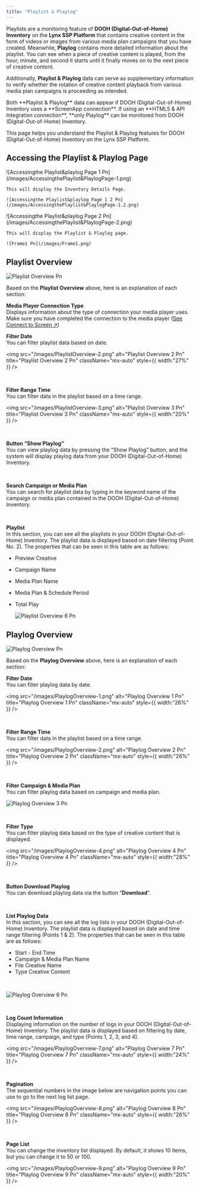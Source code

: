 ```yaml
---
title: "Playlist & Playlog"
---
```


Playlists are a monitoring feature of **DOOH (Digital-Out-of-Home) Inventory** on the **Lynx SSP Platform** that contains creative content in the form of videos or images from various media plan campaigns that you have created. Meanwhile, **Playlog** contains more detailed information about the playlist. You can see when a piece of creative content is played, from the hour, minute, and second it starts until it finally moves on to the next piece of creative content. 

Additionally, **Playlist & Playlog** data can serve as supplementary information to verify whether the rotation of creative content playback from various media plan campaigns is proceeding as intended.

<Info>
  Both **Playlist & Playlog** data can appear if DOOH (Digital-Out-of-Home) Inventory uses a **ScreenApp connection**. If using an **HTML5 & API Integration connection**, **only Playlog** can be monitored from DOOH (Digital-Out-of-Home) Inventory.
</Info>

This page helps you understand the Playlist & Playlog features for DOOH (Digital-Out-of-Home) Inventory on the Lynx SSP Platform. 

## Accessing the Playlist & Playlog Page

<Steps>
  <Step title="Click the “Action” Button & Click “Edit”">
    ![Accessingthe Playlist&playlog Page 1 Pn](/images/AccessingthePlaylist&PlaylogPage-1.png)

    This will display the Inventory Details Page.

    ![Accessingthe Playlist&playlog Page 1 2 Pn](/images/AccessingthePlaylist&PlaylogPage-1.2.png)
  </Step>
  <Step title="Click the “Playlist & Playlog” Tab">
    ![Accessingthe Playlist&playlog Page 2 Pn](/images/AccessingthePlaylist&PlaylogPage-2.png)

    This will display the Playlist & Playlog page.

    ![Frame1 Pn](/images/Frame1.png)
  </Step>
</Steps>

## Playlist Overview

![Playlist Overview Pn](/images/PlaylistOverview.png)

Based on the **Playlist Overview** above, here is an explanation of each section:

**Media Player Connection Type**\
Displays information about the type of connection your media player uses. Make sure you have completed the connection to the media player ([See Connect to Screen ↗](/guideline/screen-connection/screen-app/connect-to-screen/connect-to-screen))

**Filter Date**\
You can filter playlist data based on date.

<img
  src="/images/PlaylistOverview-2.png"
  alt="Playlist Overview 2 Pn"
  title="Playlist Overview 2 Pn"
  className="mx-auto"
  style={{ width:"27%" }}
/>

<p> ‎ ‎ ‎ ‎ ‎ ‎ ‎ ‎ ‎ ‎ ‎ ‎ ‎ ‎ ‎ ‎ ‎ ‎ ‎ ‎ ‎ ‎ ‎</p>

**Filter Range Time**\
You can filter data in the playlist based on a time range.

<img
  src="/images/PlaylistOverview-3.png"
  alt="Playlist Overview 3 Pn"
  title="Playlist Overview 3 Pn"
  className="mx-auto"
  style={{ width:"20%" }}
/>

<p> ‎ ‎ ‎ ‎ ‎ ‎ ‎ ‎ ‎ ‎ ‎ ‎ ‎ ‎ ‎ ‎ ‎ ‎ ‎ ‎ ‎ ‎ ‎</p>

**Button “Show Playlog”**\
You can view playlog data by pressing the “Show Playlog” button, and the system will display playlog data from your DOOH (Digital-Out-of-Home) Inventory.

<p> ‎ ‎ ‎ ‎ ‎ ‎ ‎ ‎ ‎ ‎ ‎ ‎ ‎ ‎ ‎ ‎ ‎ ‎ ‎ ‎ ‎ ‎ ‎</p>

**Search Campaign or Media Plan**\
You can search for playlist data by typing in the keyword name of the campaign or media plan contained in the DOOH (Digital-Out-of-Home) Inventory.

<p>‎ ‎ ‎ ‎ ‎ ‎ ‎ ‎ ‎ ‎ ‎ ‎ ‎ ‎ ‎ ‎ ‎ ‎ ‎ ‎ ‎ ‎ ‎</p>

**Playlist**\
In this section, you can see all the playlists in your DOOH (Digital-Out-of-Home) Inventory. The playlist data is displayed based on date filtering (Point No. 2). The properties that can be seen in this table are as follows:

- Preview Creative
- Campaign Name
- Media Plan Name
- Media Plan & Schedule Period
- Total Play

  ![Playlist Overview 6 Pn](/images/PlaylistOverview-6.png)

## Playlog Overview

![Playlog Overview Pn](/images/PlaylogOverview.png)

Based on the **Playlog Overview** above, here is an explanation of each section:

**Filter Date**\
You can filter playlog data by date.

<img
  src="/images/PlaylogOverview-1.png"
  alt="Playlog Overview 1 Pn"
  title="Playlog Overview 1 Pn"
  className="mx-auto"
  style={{ width:"26%" }}
/>

<p> ‎ ‎ ‎ ‎ ‎ ‎ ‎ ‎ ‎ ‎ ‎ ‎ ‎ ‎ ‎ ‎ ‎ ‎ ‎ ‎ ‎ ‎ ‎</p>

**Filter Range Time**\
You can filter data in the playlist based on a time range.

<img
  src="/images/PlaylogOverview-2.png"
  alt="Playlog Overview 2 Pn"
  title="Playlog Overview 2 Pn"
  className="mx-auto"
  style={{ width:"26%" }}
/>

<p> ‎ ‎ ‎ ‎ ‎ ‎ ‎ ‎ ‎ ‎ ‎ ‎ ‎ ‎ ‎ ‎ ‎ ‎ ‎ ‎ ‎ ‎ ‎</p>

**Filter Campaign & Media Plan**\
You can filter playlog data based on campaign and media plan.

![Playlog Overview 3 Pn](/images/PlaylogOverview-3.png)

<p> ‎ ‎ ‎ ‎ ‎ ‎ ‎ ‎ ‎ ‎ ‎ ‎ ‎ ‎ ‎ ‎ ‎ ‎ ‎ ‎ ‎ ‎ ‎</p>

**Filter Type**\
You can filter playlog data based on the type of creative content that is displayed.

<img
  src="/images/PlaylogOverview-4.png"
  alt="Playlog Overview 4 Pn"
  title="Playlog Overview 4 Pn"
  className="mx-auto"
  style={{ width:"28%" }}
/>

<p> ‎ ‎ ‎ ‎ ‎ ‎ ‎ ‎ ‎ ‎ ‎ ‎ ‎ ‎ ‎ ‎ ‎ ‎ ‎ ‎ ‎ ‎ ‎</p>

**Button Download Playlog**\
You can download playlog data via the button “**Download**”.

<p> ‎ ‎ ‎ ‎ ‎ ‎ ‎ ‎ ‎ ‎ ‎ ‎ ‎ ‎ ‎ ‎ ‎ ‎ ‎ ‎ ‎ ‎ ‎</p>

**List Playlog Data**\
In this section, you can see all the log lists in your DOOH (Digital-Out-of-Home) Inventory. The playlist data is displayed based on date and time range filtering (Points 1 & 2). The properties that can be seen in this table are as follows:

- Start - End Time
- Campaign & Media Plan Name
- File Creative Name
- Type Creative Content

<p> ‎ ‎ ‎ ‎ ‎ ‎ ‎ ‎ ‎ ‎ ‎ ‎ ‎ ‎ ‎ ‎ ‎ ‎ ‎ ‎ ‎ ‎ ‎</p>

![Playlog Overview 6 Pn](/images/PlaylogOverview-6.png)

<p> ‎ ‎ ‎ ‎ ‎ ‎ ‎ ‎ ‎ ‎ ‎ ‎ ‎ ‎ ‎ ‎ ‎ ‎ ‎ ‎ ‎ ‎ ‎</p>

**Log Count Information**\
Displaying information on the number of logs in your DOOH (Digital-Out-of-Home) Inventory. The playlist data is displayed based on filtering by date, time range, campaign, and type (Points 1, 2, 3, and 4).

<img
  src="/images/PlaylogOverview-7.png"
  alt="Playlog Overview 7 Pn"
  title="Playlog Overview 7 Pn"
  className="mx-auto"
  style={{ width:"24%" }}
/>

<p> ‎ ‎ ‎ ‎ ‎ ‎ ‎ ‎ ‎ ‎ ‎ ‎ ‎ ‎ ‎ ‎ ‎ ‎ ‎ ‎ ‎ ‎ ‎</p>

**Pagination**\
The sequential numbers in the image below are navigation points you can use to go to the next log list page.

<img
  src="/images/PlaylogOverview-8.png"
  alt="Playlog Overview 8 Pn"
  title="Playlog Overview 8 Pn"
  className="mx-auto"
  style={{ width:"26%" }}
/>

<p> ‎ ‎ ‎ ‎ ‎ ‎ ‎ ‎ ‎ ‎ ‎ ‎ ‎ ‎ ‎ ‎ ‎ ‎ ‎ ‎ ‎ ‎ ‎</p>

**Page List**\
You can change the inventory list displayed. By default, it shows 10 items, but you can change it to 50 or 100.

<img
  src="/images/PlaylogOverview-9.png"
  alt="Playlog Overview 9 Pn"
  title="Playlog Overview 9 Pn"
  className="mx-auto"
  style={{ width:"20%" }}
/>